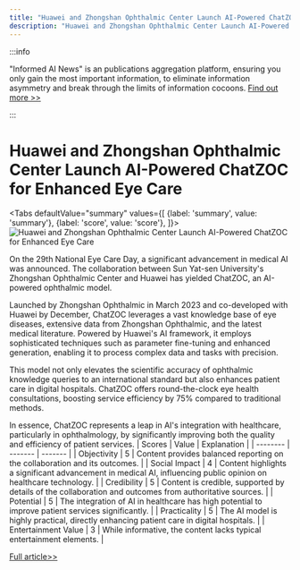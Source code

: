 ```yaml
---
title: "Huawei and Zhongshan Ophthalmic Center Launch AI-Powered ChatZOC for Enhanced Eye Care"
description: "Huawei and Zhongshan Ophthalmic Center Launch AI-Powered ChatZOC for Enhanced Eye Care"
---
```



:::info

"Informed AI News" is an publications aggregation platform, ensuring you only gain the most important information, to eliminate information asymmetry and break through the limits of information cocoons.  [Find out more >>](/)

:::

# Huawei and Zhongshan Ophthalmic Center Launch AI-Powered ChatZOC for Enhanced Eye Care


<Tabs
	defaultValue="summary"
	values={[
	{label: 'summary', value: 'summary'},
	{label: 'score', value: 'score'},
]}>
<TabItem value="summary">
<img
  src="https://image.informedainews.com/2024/06/Hea-QC8-1717723101-0.jpg"
  alt="Huawei and Zhongshan Ophthalmic Center Launch AI-Powered ChatZOC for Enhanced Eye Care"
/>



On the 29th National Eye Care Day, a significant advancement in medical AI was announced. The collaboration between Sun Yat-sen University's Zhongshan Ophthalmic Center and Huawei has yielded ChatZOC, an AI-powered ophthalmic model.

Launched by Zhongshan Ophthalmic in March 2023 and co-developed with Huawei by December, ChatZOC leverages a vast knowledge base of eye diseases, extensive data from Zhongshan Ophthalmic, and the latest medical literature. Powered by Huawei's AI framework, it employs sophisticated techniques such as parameter fine-tuning and enhanced generation, enabling it to process complex data and tasks with precision.

This model not only elevates the scientific accuracy of ophthalmic knowledge queries to an international standard but also enhances patient care in digital hospitals. ChatZOC offers round-the-clock eye health consultations, boosting service efficiency by 75% compared to traditional methods.

In essence, ChatZOC represents a leap in AI's integration with healthcare, particularly in ophthalmology, by significantly improving both the quality and efficiency of patient services.
</TabItem>
<TabItem value="score">
	| Scores     | Value   | Explanation |
	| -------- | ------- | ------- |
	| Objectivity  | 5    | Content provides balanced reporting on the collaboration and its outcomes.    |
	| Social Impact | 4     | Content highlights a significant advancement in medical AI, influencing public opinion on healthcare technology.    |
	| Credibility    | 5    | Content is credible, supported by details of the collaboration and outcomes from authoritative sources.    |
	| Potential    | 5    | The integration of AI in healthcare has high potential to improve patient services significantly.    |
	| Practicality    | 5    | The AI model is highly practical, directly enhancing patient care in digital hospitals.    |
	| Entertainment Value    | 3    | While informative, the content lacks typical entertainment elements.    |
</TabItem>
</Tabs>

[Full article>>](https://www.cnbeta.com.tw/articles/tech/1433875.htm)
